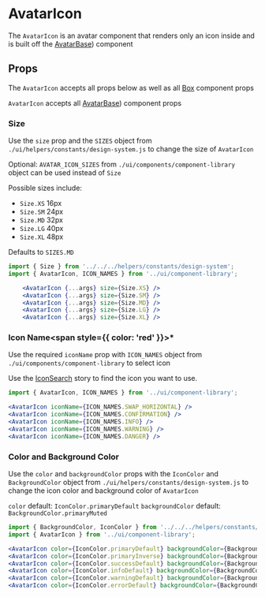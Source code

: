 

# AvatarIcon

The `AvatarIcon` is an avatar component that renders only an icon inside and is built off the [AvatarBase](/docs/components-componentlibrary-avatarbase--default-story)) component

<Canvas>
  <Story id="components-componentlibrary-avataricon--default-story" />
</Canvas>

## Props

The `AvatarIcon` accepts all props below as well as all [Box](/docs/components-ui-box--default-story#props) component props

<ArgsTable of={AvatarIcon} />

`AvatarIcon` accepts all [AvatarBase](/docs/components-componentlibrary-avatarbase--default-story))
component props

<ArgsTable of={AvatarBase} />

### Size

Use the `size` prop and the `SIZES` object from `./ui/helpers/constants/design-system.js` to change the size of `AvatarIcon`

Optional: `AVATAR_ICON_SIZES` from `./ui/components/component-library` object can be used instead of `Size`

Possible sizes include:

- `Size.XS` 16px
- `Size.SM` 24px
- `Size.MD` 32px
- `Size.LG` 40px
- `Size.XL` 48px

Defaults to `SIZES.MD`

<Canvas>
  <Story id="components-componentlibrary-avataricon--size" />
</Canvas>

```jsx
import { Size } from '../../../helpers/constants/design-system';
import { AvatarIcon, ICON_NAMES } from '../ui/component-library';

    <AvatarIcon {...args} size={Size.XS} />
    <AvatarIcon {...args} size={Size.SM} />
    <AvatarIcon {...args} size={Size.MD} />
    <AvatarIcon {...args} size={Size.LG} />
    <AvatarIcon {...args} size={Size.XL} />
```

### Icon Name<span style={{ color: 'red' }}>\*</span>

Use the required `iconName` prop with `ICON_NAMES` object from `./ui/components/component-library` to select icon

Use the [IconSearch](/story/components-componentlibrary-icon--default-story) story to find the icon you want to use.

<Canvas>
  <Story id="components-componentlibrary-avataricon--icon-name" />
</Canvas>

```jsx
import { AvatarIcon, ICON_NAMES } from '../ui/component-library';

<AvatarIcon iconName={ICON_NAMES.SWAP_HORIZONTAL} />
<AvatarIcon iconName={ICON_NAMES.CONFIRMATION} />
<AvatarIcon iconName={ICON_NAMES.INFO} />
<AvatarIcon iconName={ICON_NAMES.WARNING} />
<AvatarIcon iconName={ICON_NAMES.DANGER} />
```

### Color and Background Color

Use the `color` and `backgroundColor` props with the `IconColor` and `BackgroundColor` object from `./ui/helpers/constants/design-system.js` to change the icon color and background color of `AvatarIcon`

`color` default: `IconColor.primaryDefault`
`backgroundColor` default: `BackgroundColor.primaryMuted`

<Canvas>
  <Story id="components-componentlibrary-avataricon--color-and-background-color" />
</Canvas>

```jsx
import { BackgroundColor, IconColor } from '../../../helpers/constants/design-system';
import { AvatarIcon } from '../ui/component-library';

<AvatarIcon color={IconColor.primaryDefault} backgroundColor={BackgroundColor.primaryMuted} />
<AvatarIcon color={IconColor.primaryInverse} backgroundColor={BackgroundColor.primaryDefault} />
<AvatarIcon color={IconColor.successDefault} backgroundColor={BackgroundColor.successMuted} />
<AvatarIcon color={IconColor.infoDefault} backgroundColor={BackgroundColor.infoMuted} />
<AvatarIcon color={IconColor.warningDefault} backgroundColor={BackgroundColor.warningMuted} />
<AvatarIcon color={IconColor.errorDefault} backgroundColor={BackgroundColor.errorMuted} />
```
